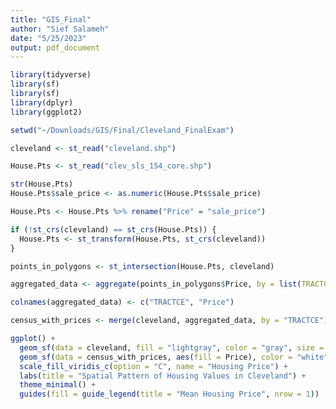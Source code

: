 ```yaml
---
title: "GIS_Final"
author: "Sief Salameh"
date: "5/25/2023"
output: pdf_document
---
```

```r
library(tidyverse)
library(sf)
library(sf)
library(dplyr)
library(ggplot2)

setwd("~/Downloads/GIS/Final/Cleveland_FinalExam")

cleveland <- st_read("cleveland.shp")

House.Pts <- st_read("clev_sls_154_core.shp")

str(House.Pts)
House.Pts$sale_price <- as.numeric(House.Pts$sale_price)

House.Pts <- House.Pts %>% rename("Price" = "sale_price")

```


```r
if (!st_crs(cleveland) == st_crs(House.Pts)) {
  House.Pts <- st_transform(House.Pts, st_crs(cleveland))
}

points_in_polygons <- st_intersection(House.Pts, cleveland)

aggregated_data <- aggregate(points_in_polygons$Price, by = list(TRACTCE = points_in_polygons$TRACTCE), FUN = mean)

colnames(aggregated_data) <- c("TRACTCE", "Price")

census_with_prices <- merge(cleveland, aggregated_data, by = "TRACTCE")

ggplot() +
  geom_sf(data = cleveland, fill = "lightgray", color = "gray", size = 0.2) +
  geom_sf(data = census_with_prices, aes(fill = Price), color = "white", size = 0.2) +
  scale_fill_viridis_c(option = "C", name = "Housing Price") +
  labs(title = "Spatial Pattern of Housing Values in Cleveland") +
  theme_minimal() +
  guides(fill = guide_legend(title = "Mean Housing Price", nrow = 1))


```

